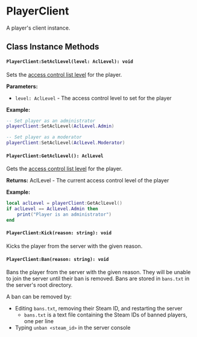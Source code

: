
# PlayerClient

A player's client instance.

## Class Instance Methods

<PlayerClientShared />

#### `PlayerClient:SetAclLevel(level: AclLevel): void`

Sets the [access control list level](./acl) for the player.

**Parameters:**
- `level: AclLevel` - The access control level to set for the player

**Example:**
```lua
-- Set player as an administrator
playerClient:SetAclLevel(AclLevel.Admin)

-- Set player as a moderator
playerClient:SetAclLevel(AclLevel.Moderator)
```

#### `PlayerClient:GetAclLevel(): AclLevel`

Gets the [access control list level](./acl) for the player.

**Returns:** AclLevel - The current access control level of the player

**Example:**
```lua
local aclLevel = playerClient:GetAclLevel()
if aclLevel == AclLevel.Admin then
    print("Player is an administrator")
end
```

#### `PlayerClient:Kick(reason: string): void`

Kicks the player from the server with the given reason.

#### `PlayerClient:Ban(reason: string): void`

Bans the player from the server with the given reason. They will be unable to join the server until their ban is removed. Bans are stored in `bans.txt` in the server's root directory. 

A ban can be removed by:
 - Editing `bans.txt`, removing their Steam ID, and restarting the server
   - `bans.txt` is a text file containing the Steam IDs of banned players, one per line
 - Typing `unban <steam_id>` in the server console